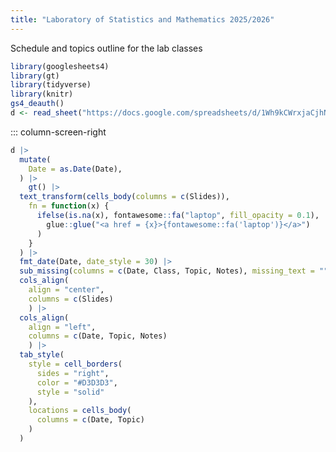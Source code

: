 ```yaml
---
title: "Laboratory of Statistics and Mathematics 2025/2026"
---
```


Schedule and topics outline for the lab classes

```r
library(googlesheets4)
library(gt)
library(tidyverse)
library(knitr)
gs4_deauth()
d <- read_sheet("https://docs.google.com/spreadsheets/d/1Wh9kCWrxjaCjhN-j7dryvMvCnsh3LiqITC9_9lponEQ/edit?usp=sharing", sheet = "schedule")
```

::: column-screen-right
```r
d |>
  mutate(
    Date = as.Date(Date),
  ) |>
    gt() |> 
  text_transform(cells_body(columns = c(Slides)),
    fn = function(x) {
      ifelse(is.na(x), fontawesome::fa("laptop", fill_opacity = 0.1),
        glue::glue("<a href = {x}>{fontawesome::fa('laptop')}</a>")
      )
    }
  ) |> 
  fmt_date(Date, date_style = 30) |>
  sub_missing(columns = c(Date, Class, Topic, Notes), missing_text = "") |>
  cols_align(
    align = "center", 
    columns = c(Slides)
    ) |>
  cols_align(
    align = "left", 
    columns = c(Date, Topic, Notes)
    ) |>
  tab_style(
    style = cell_borders(
      sides = "right",
      color = "#D3D3D3",
      style = "solid"
    ),
    locations = cells_body(
      columns = c(Date, Topic)
    )
  ) 
```